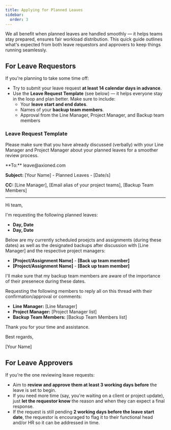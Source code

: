 ```yaml
---
title: Applying for Planned Leaves
sidebar:
  order: 3
---
```



We all benefit when planned leaves are handled smoothly — it helps teams stay prepared, ensures fair workload distribution. This quick guide outlines what's expected from both leave requestors and approvers to keep things running seamlessly.

## For Leave Requestors

If you're planning to take some time off:

- Try to submit your leave request **at least 14 calendar days in advance**.
- Use the **Leave Request Template** (see below) — it helps everyone stay in the loop and plan better.
  Make sure to include:
  - Your **leave start and end dates**.
  - Names of your **backup team members**.
  - Approval from the Line Manager, Project Manager, and Backup team members

### Leave Request Template

Please make sure that you have already discussed (verbally) with your Line Manager and Project Manager about your planned leaves for a smoother review process.

<Card>
**To:** leave@axioned.com

**Subject:** [Your Name] - Planned Leaves - [Date/s]

**CC:** [Line Manager], [Email alias of your project teams], [Backup Team Members]

---

Hi team,

I'm requesting the following planned leaves:

- **Day, Date**
- **Day, Date**

Below are my currently scheduled proejcts and assignments (during these dates) as well as the designated backups after discussion with [Line Manager] and the respective project managers:

- **[Project/Assignment Name]** - **[Back up team member]**
- **[Project/Assignment Name]** - **[Back up team member]**

I'll make sure that my backup team members are aware of the importance of their presenece during these dates.

Requesting the following members to reply all on this thread with their confirmation/approval or comments:

- **Line Manager:** [Line Manager]
- **Project Manager:** [Project Manager list]
- **Backup Team Members:** [Backup Team Members list]

Thank you for your time and assistance.

Best regards,

[Your Name]

</Card>

## For Leave Approvers

If you're the one reviewing leave requests:

- Aim to **review and approve them at least 3 working days before** the leave is set to begin.
- If you need more time (say, you're waiting on a client or project update), just **let the requestor know** the reason and when they can expect a final response.
- If the request is still pending **2 working days before the leave start date**, the requestor is encouraged to flag it to their functional head and/or HR so it can be addressed in time.
